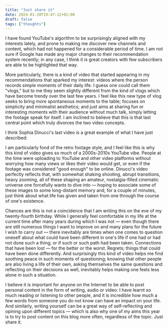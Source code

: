 ```yaml
---
title: "Just share it"
date: 2024-01-20T19:47:12+01:00
draft: false
tags: ["thoughts"]
---
```


I have found YouTube's algorithm to be surprisingly aligned with my interests lately, and prone to making me discover new channels and content, which had not happened for a considerable period of time. I am not sure if Google has made any major changes to their recommendation system recently; in any case, I think it is great creators with few subscribers are able to be highlighted that way.

More particularly, there is a kind of video that started appearing in my recommendations that sparked my interest: videos where the person records simple moments of their daily life. I guess one could call them "vlogs," but to me they seem slightly different from the kind of vlogs which have become trendy over the last few years. I feel like this new type of vlog seeks to bring more spontaneous moments to the table; focuses on simplicity and minimalist aesthetics; and just aims at sharing fun or interesting moments with their audience without much talk, simply letting the footage speak for itself. I am inclined to believe that this is that last central point which truly divorces the two video concepts.

I think Sophia Dinucci's last video is a great example of what I have just described:

<YoutubeVideo id="wy3zz9NK4CM" />

I am particularly fond of the retro footage style, and I feel like this is why this kind of video gives so much of a 2000s-2010s YouTube vibe. People at the time were uploading to YouTube and other video platforms without worrying how many views or likes their video would get, or even if the footage was considered "good enough" to be online. Dinucci's video perfectly reflects that, with somewhat shaking shooting, abrupt transitions, heavy zooming, all of these shaping an amateur, nostalgia-filled cinematic universe one forcefully wants to dive into — hoping to associate some of these images to some long-distant memory and, for a couple of minutes, just think about what life has given and taken from one through the course of one's existence.

Chances are this is not a coincidence that I am writing this on the eve of my twenty-fourth birthday. While I generally feel comfortable in my life at the current time after many years during which I was not — even though there are still numerous things I want to improve on and many plans for the future I wish to carry out — there inevitably are times when one comes to question oneself about what could have been different in one's life if one had or had not done such a thing; or if such or such path had been taken. Connections that have been lost — for the better or the worst. Regrets; things that could have been done differently. And surprisingly this kind of video helps me find soothing peace in such moments of questioning; knowing that other people are also living a life of their own, asking themselves the same questions and reflecting on their decisions as well, inevitably helps making one feels less alone in such a situation.

I believe it is important for anyone on the Internet to be able to post personal content in the form of writing, audio or video: I have learnt so much reading or listening to other people, and it is incredible how much a few words from someone you do not know can have an impact on your life. And similarly, writing yourself can be a great way of self-reflecting and opining upon different topics — which is also why one of my aims this year is to try to post content on this blog more often, regardless of the topic. Just share it.
